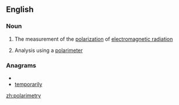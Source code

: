 ==English==

===Noun===
{{en-noun|-}}

#{{physics}} The measurement of the [[polarization]] of [[electromagnetic radiation]]
#{{chemistry}} Analysis using a [[polarimeter]]

===Anagrams===
* {{alphagram|aeilmoprrty}}
* [[temporarily#English|temporarily]]

[[zh:polarimetry]]
